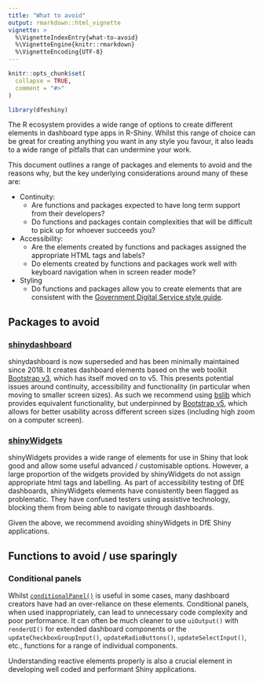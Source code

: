```yaml
---
title: "What to avoid"
output: rmarkdown::html_vignette
vignette: >
  %\VignetteIndexEntry{what-to-avoid}
  %\VignetteEngine{knitr::rmarkdown}
  %\VignetteEncoding{UTF-8}
---
```


```r
knitr::opts_chunk$set(
  collapse = TRUE,
  comment = "#>"
)
```

```r
library(dfeshiny)
```

The R ecosystem provides a wide range of options to create different elements in dashboard type 
apps in R-Shiny. Whilst this range of choice can be great for creating anything you want in any 
style you favour, it also leads to a wide range of pitfalls that can undermine your work.

This document outlines a range of packages and elements to avoid and the reasons why, but the key
underlying considerations around many of these are:

- Continuity: 
  - Are functions and packages expected to have long term support from their developers?
  - Do functions and packages contain complexities that will be difficult to pick up for whoever 
  succeeds you?
- Accessibility:
  - Are the elements created by functions and packages assigned the appropriate HTML tags and 
  labels?
  - Do elements created by functions and packages work well with keyboard navigation when in 
  screen reader mode?
- Styling
  - Do functions and packages allow you to create elements that are consistent with the [Government Digital Service style guide](https://www.gov.uk/guidance/style-guide).
  
  
## Packages to avoid

### [shinydashboard](https://rstudio.github.io/shinydashboard/index.html)

shinydashboard is now superseded and has been minimally maintained since 2018. It creates dashboard
elements based on the web toolkit [Bootstrap v3](https://getbootstrap.com/docs/3.3/), which has 
itself moved on to v5. This presents potential issues around continuity, accessibility and 
functionality (in particular when moving to smaller screen sizes). As such we recommend using 
[bslib](https://rstudio.github.io/bslib/) which provides equivalent functionality, but underpinned 
by [Bootstrap v5](https://getbootstrap.com/docs/5.3/getting-started/introduction/), which allows 
for better usability across different screen sizes (including high zoom on a computer screen).

### [shinyWidgets](https://dreamrs.github.io/shinyWidgets/index.html)

shinyWidgets provides a wide range of elements for use in Shiny that look good and allow some 
useful advanced / customisable options. However, a large proportion of the widgets provided by 
shinyWidgets do not assign appropriate html tags and labelling. As part of accessibility testing of
DfE dashboards, shinyWidgets elements have consistently been flagged as problematic. They have
confused testers using assistive technology, blocking them from being able to navigate through
dashboards.

Given the above, we recommend avoiding shinyWidgets in DfE Shiny applications.

## Functions to avoid / use sparingly

### Conditional panels

Whilst [`conditionalPanel()`](https://shiny.posit.co/r/reference/shiny/1.4.0/conditionalpanel.html) 
is useful in some cases, many dashboard creators have had an over-reliance on these elements. 
Conditional panels, when used inappropriately, can lead to unnecessary code complexity and poor 
performance. It can often be much cleaner to use `uiOutput()` with `renderUI()` for extended 
dashboard components or the `updateCheckboxGroupInput()`, `updateRadioButtons()`, 
`updateSelectInput()`, etc., functions for a range of individual components.

Understanding reactive elements properly is also a crucial element in developing well coded and 
performant Shiny applications.
